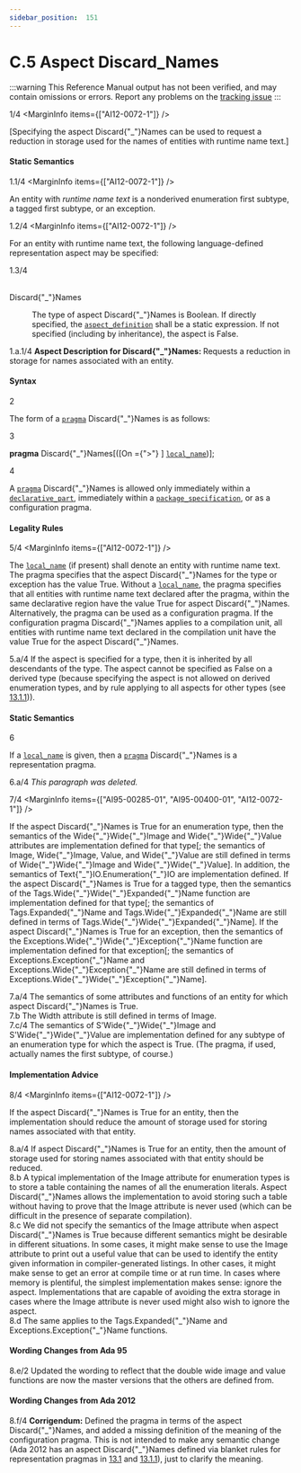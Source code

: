 ```yaml
---
sidebar_position:  151
---
```


# C.5 Aspect Discard_Names

:::warning
This Reference Manual output has not been verified,
and may contain omissions or errors.
Report any problems on the [tracking issue](https://github.com/ada-lang-io/ada-lang-io/issues/20)
:::


<MarginText>1/4</MarginText>
<MarginInfo items={["AI12-0072-1"]} />
<p>[Specifying the aspect Discard{"_"}Names can be used to request a reduction in storage used for the names of entities with runtime name text.] <br /></p>


#### Static Semantics

<MarginText>1.1/4</MarginText>
<MarginInfo items={["AI12-0072-1"]} />
<p>An entity with <em>runtime name text</em> is a nonderived enumeration first subtype, a tagged first subtype, or an exception.<br /></p>

<MarginText>1.2/4</MarginText>
<MarginInfo items={["AI12-0072-1"]} />
<p>For an entity with runtime name text, the following language-defined representation aspect may be specified:<br /></p>

<MarginText>1.3/4</MarginText>
<dt><br/>Discard{"_"}Names</dt>
<dl>
<dd>The type of aspect Discard{"_"}Names is Boolean. If directly specified, the <code><a href="../AA-13/AA-13.1#S0348">aspect_definition</a></code> shall be a static expression. If not specified (including by inheritance), the aspect is False.<br /></dd>
</dl>
<AnnotatedOnly>
<MarginText>1.a.1/4</MarginText>
<Admonition type="aarm" aarm="note">
<strong>Aspect Description for </strong><strong>Discard{"_"}Names: </strong>Requests a reduction in storage for names associated with an entity.<br />
</Admonition>
</AnnotatedOnly>


#### Syntax

<MarginText>2</MarginText>
<p class="Indented2">The form of a <code><a href="../AA-2/AA-2.8#S0019">pragma</a></code> Discard{"_"}Names is as follows: <br /></p>

<MarginText>3</MarginText>
<p class="Indented2">  <strong>pragma</strong> Discard{"_"}Names[([On ={">"} ] <code><a href="../AA-13/AA-13.1#S0345">local_name</a></code>)];<br /></p>

<MarginText>4</MarginText>
<p class="Indented2">A <code><a href="../AA-2/AA-2.8#S0019">pragma</a></code> Discard{"_"}Names is allowed only immediately within a <code><a href="../AA-3/AA-3.11#S0086">declarative_part</a></code>, immediately within a <code><a href="../AA-7/AA-7.1#S0230">package_specification</a></code>, or as a configuration pragma. <br /></p>


#### Legality Rules

<MarginText>5/4</MarginText>
<MarginInfo items={["AI12-0072-1"]} />
<p>The <code><a href="../AA-13/AA-13.1#S0345">local_name</a></code> (if present) shall denote an entity with runtime name text. The pragma specifies that the aspect Discard{"_"}Names for the type or exception has the value True. Without a <code><a href="../AA-13/AA-13.1#S0345">local_name</a></code>, the pragma specifies that all entities with runtime name text declared after the pragma, within the same declarative region have the value True for aspect Discard{"_"}Names. Alternatively, the pragma can be used as a configuration pragma. If the configuration pragma Discard{"_"}Names applies to a compilation unit, all entities with runtime name text declared in the compilation unit have the value True for the aspect Discard{"_"}Names.<br /></p>

<AnnotatedOnly>
<MarginText>5.a/4</MarginText>
<MarginInfo items={["AI12-0072-1"]} />
<Admonition type="aarm" aarm="ramification">
<strong></strong>If the aspect is specified for a type, then it is inherited by all descendants of the type. The aspect cannot be specified as False on a derived type (because specifying the aspect is not allowed on derived enumeration types, and by rule applying to all aspects for other types (see <a href="../AA-13/AA-13.1#Subclause_13.1.1">13.1.1</a>)). <br />
</Admonition>
</AnnotatedOnly>


#### Static Semantics

<MarginText>6</MarginText>
<p>If a <code><a href="../AA-13/AA-13.1#S0345">local_name</a></code> is given, then a <code><a href="../AA-2/AA-2.8#S0019">pragma</a></code> Discard{"_"}Names is a representation pragma.<br /></p>

<AnnotatedOnly>
<MarginText>6.a/4</MarginText>
<MarginInfo items={["AI05-0229-1", "AI12-0072-1"]} />
<Admonition type="aarm" aarm="note">
<em>This paragraph was deleted.</em><br />
</Admonition>
</AnnotatedOnly>

<MarginText>7/4</MarginText>
<MarginInfo items={["AI95-00285-01", "AI95-00400-01", "AI12-0072-1"]} />
<p>If the aspect Discard{"_"}Names is True for an enumeration type, then the semantics of the Wide{"_"}Wide{"_"}Image and Wide{"_"}Wide{"_"}Value attributes are implementation defined for that type[; the semantics of Image, Wide{"_"}Image, Value, and Wide{"_"}Value are still defined in terms of Wide{"_"}Wide{"_"}Image and Wide{"_"}Wide{"_"}Value]. In addition, the semantics of Text{"_"}IO.Enumeration{"_"}IO are implementation defined. If the aspect Discard{"_"}Names is True for a tagged type, then the semantics of the Tags.Wide{"_"}Wide{"_"}Expanded{"_"}Name function are implementation defined for that type[; the semantics of Tags.Expanded{"_"}Name and Tags.Wide{"_"}Expanded{"_"}Name are still defined in terms of Tags.Wide{"_"}Wide{"_"}Expanded{"_"}Name]. If the aspect Discard{"_"}Names is True for an exception, then the semantics of the Exceptions.Wide{"_"}Wide{"_"}Exception{"_"}Name function are implementation defined for that exception[; the semantics of Exceptions.Exception{"_"}Name and Exceptions.Wide{"_"}Exception{"_"}Name are still defined in terms of Exceptions.Wide{"_"}Wide{"_"}Exception{"_"}Name].<br /></p>

<AnnotatedOnly>
<MarginText>7.a/4</MarginText>
<Admonition type="aarm" aarm="implementation-defined">
<strong></strong>The semantics of some attributes and functions of an entity for which aspect Discard{"_"}Names is True.<br />
</Admonition>
</AnnotatedOnly>

<AnnotatedOnly>
<MarginText>7.b</MarginText>
<Admonition type="aarm" aarm="ramification">
<strong></strong>The Width attribute is still defined in terms of Image.<br />
</Admonition>
</AnnotatedOnly>

<AnnotatedOnly>
<MarginText>7.c/4</MarginText>
<MarginInfo items={["AI95-00285-01", "AI12-0072-1"]} />
<Admonition type="aarm" aarm="note">
The semantics of S'Wide{"_"}Wide{"_"}Image and S'Wide{"_"}Wide{"_"}Value are implementation defined for any subtype of an enumeration type for which the aspect is True. (The pragma, if used, actually names the first subtype, of course.) <br />
</Admonition>
</AnnotatedOnly>


#### Implementation Advice

<MarginText>8/4</MarginText>
<MarginInfo items={["AI12-0072-1"]} />
<p>If the aspect Discard{"_"}Names is True for an entity, then the implementation should reduce the amount of storage used for storing names associated with that entity. <br /></p>

<AnnotatedOnly>
<MarginText>8.a/4</MarginText>
<Admonition type="aarm" aarm="implementation-advice">
<strong></strong>If aspect Discard{"_"}Names is True for an entity, then the amount of storage used for storing names associated with that entity should be reduced.<br />
</Admonition>
</AnnotatedOnly>

<AnnotatedOnly>
<MarginText>8.b</MarginText>
<Admonition type="aarm" aarm="reason">
<strong></strong>A typical implementation of the Image attribute for enumeration types is to store a table containing the names of all the enumeration literals. Aspect Discard{"_"}Names allows the implementation to avoid storing such a table without having to prove that the Image attribute is never used (which can be difficult in the presence of separate compilation).<br />
</Admonition>
</AnnotatedOnly>

<AnnotatedOnly>
<MarginText>8.c</MarginText>
<Admonition type="aarm" aarm="note">
We did not specify the semantics of the Image attribute when aspect Discard{"_"}Names is True because different semantics might be desirable in different situations. In some cases, it might make sense to use the Image attribute to print out a useful value that can be used to identify the entity given information in compiler-generated listings. In other cases, it might make sense to get an error at compile time or at run time. In cases where memory is plentiful, the simplest implementation makes sense: ignore the aspect. Implementations that are capable of avoiding the extra storage in cases where the Image attribute is never used might also wish to ignore the aspect.<br />
</Admonition>
</AnnotatedOnly>

<AnnotatedOnly>
<MarginText>8.d</MarginText>
<Admonition type="aarm" aarm="note">
The same applies to the Tags.Expanded{"_"}Name and Exceptions.Exception{"_"}Name functions. <br />
</Admonition>
</AnnotatedOnly>

<AnnotatedOnly>

#### Wording Changes from Ada 95

</AnnotatedOnly>
<AnnotatedOnly>
<MarginText>8.e/2</MarginText>
<MarginInfo items={["AI95-00285-01", "AI95-00400-01"]} />
<Admonition type="aarm" aarm="note">
Updated the wording to reflect that the double wide image and value functions are now the master versions that the others are defined from. <br />
</Admonition>
</AnnotatedOnly>

<AnnotatedOnly>

#### Wording Changes from Ada 2012

</AnnotatedOnly>
<AnnotatedOnly>
<MarginText>8.f/4</MarginText>
<MarginInfo items={["AI12-0072-1"]} />
<Admonition type="aarm" aarm="note">
<strong>Corrigendum:</strong> Defined the pragma in terms of the aspect Discard{"_"}Names, and added a missing definition of the meaning of the configuration pragma. This is not intended to make any semantic change (Ada 2012 has an aspect Discard{"_"}Names defined via blanket rules for representation pragmas in <a href="../AA-13/AA-13.1">13.1</a> and <a href="../AA-13/AA-13.1#Subclause_13.1.1">13.1.1</a>), just to clarify the meaning. <br />
</Admonition>
</AnnotatedOnly>

